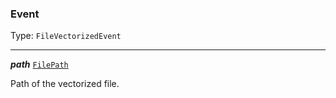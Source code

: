


### Event

Type: `FileVectorizedEvent`

---

***path*** [`FilePath`](#filepath)

Path of the vectorized file.


